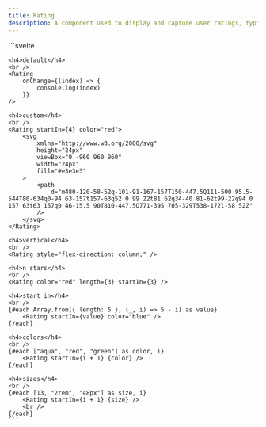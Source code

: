 ```yaml
---
title: Rating
description: A component used to display and capture user ratings, typically with stars or similar icons.
---
```



<Tabs>
  <TabItem label="Preview">
    <RatingPreview client:load />
  </TabItem>
  <TabItem label="Usage">
    ```svelte
    <script lang="ts">
        import { Rating } from "@dxdns/feflow"
    </script>

    <h4>default</h4>
    <br />
    <Rating
        onChange={(index) => {
            console.log(index)
        }}
    />

    <h4>custom</h4>
    <br />
    <Rating startIn={4} color="red">
        <svg
            xmlns="http://www.w3.org/2000/svg"
            height="24px"
            viewBox="0 -960 960 960"
            width="24px"
            fill="#e3e3e3"
        >
            <path
                d="m480-120-58-52q-101-91-167-157T150-447.5Q111-500 95.5-544T80-634q0-94 63-157t157-63q52 0 99 22t81 62q34-40 81-62t99-22q94 0 157 63t63 157q0 46-15.5 90T810-447.5Q771-395 705-329T538-172l-58 52Z"
            />
        </svg>
    </Rating>

    <h4>vertical</h4>
    <br />
    <Rating style="flex-direction: column;" />

    <h4>n stars</h4>
    <br />
    <Rating color="red" length={3} startIn={3} />

    <h4>start in</h4>
    <br />
    {#each Array.from({ length: 5 }, (_, i) => 5 - i) as value}
        <Rating startIn={value} color="blue" />
    {/each}

    <h4>colors</h4>
    <br />
    {#each ["aqua", "red", "green"] as color, i}
        <Rating startIn={i + 1} {color} />
    {/each}

    <h4>sizes</h4>
    <br />
    {#each [13, "2rem", "48px"] as size, i}
        <Rating startIn={i + 1} {size} />
        <br />
    {/each}
    ```

  </TabItem>
</Tabs>
